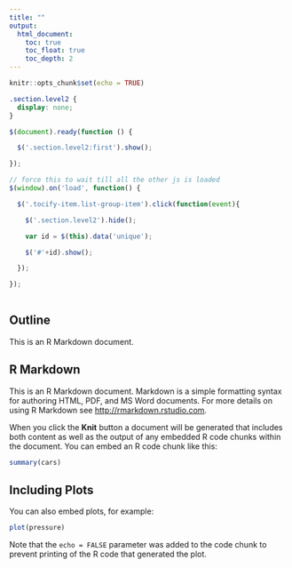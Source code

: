 ```yaml
---
title: ""
output: 
  html_document:
    toc: true
    toc_float: true
    toc_depth: 2
---
```


```r
knitr::opts_chunk$set(echo = TRUE)
```

```css

.section.level2 {
  display: none;
}

```

```js

$(document).ready(function () {

  $('.section.level2:first').show();

});

// force this to wait till all the other js is loaded
$(window).on('load', function() {

  $('.tocify-item.list-group-item').click(function(event){

    $('.section.level2').hide();

    var id = $(this).data('unique');

    $('#'+id).show();

  });

});
  
```

## Outline {#Outline}

This is an R Markdown document.


## R Markdown {#R_Markdown}

This is an R Markdown document. Markdown is a simple formatting syntax for authoring HTML, PDF, and MS Word documents. For more details on using R Markdown see <http://rmarkdown.rstudio.com>.

When you click the **Knit** button a document will be generated that includes both content as well as the output of any embedded R code chunks within the document. You can embed an R code chunk like this:

```r
summary(cars)
```

## Including Plots {#Including_Plots}

You can also embed plots, for example:

```r
plot(pressure)
```

Note that the `echo = FALSE` parameter was added to the code chunk to prevent printing of the R code that generated the plot.
